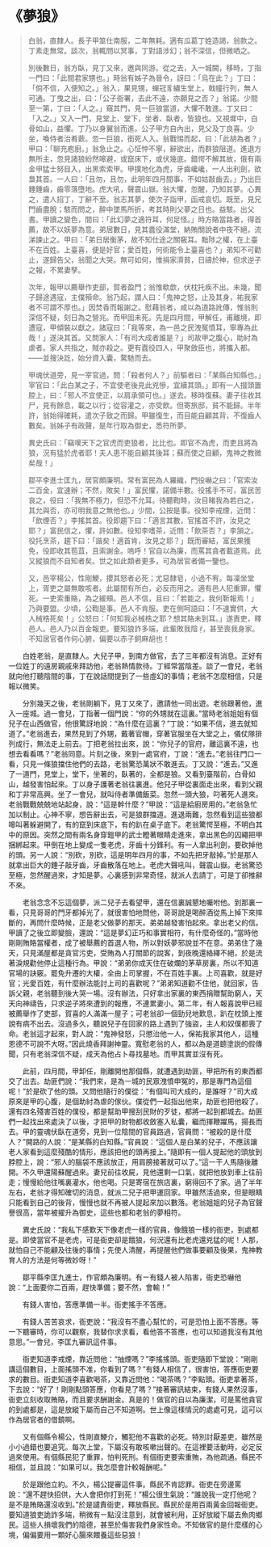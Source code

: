 # 《夢狼》

> 白翁，直隸人。長子甲筮仕南服，二年無耗。適有瓜葛丁姓造謁，翁款之。丁素走無常。談次，翁輒問以冥事，丁對語涉幻；翁不深信，但微哂之。
>
> 別後數日，翁方臥，見丁又來，邀與同游。從之去，入一城闕，移時，丁指一門曰：「此間君家甥也。」時翁有姊子為晉令，訝曰：「烏在此？」丁曰：「倘不信，入便知之。」翁入，果見甥，蟬冠豸繡生堂上，戟幢行列，無人可通。丁曳之出，曰：「公子衙署，去此不遠，亦願見之否？」翁諾。少間至一第，丁曰：「人之。」窺其門，見一巨狼當道，大懼不敢進。丁又曰：「入之。」又入一門，見堂上、堂下，坐者、臥者，皆狼也。又視墀中，白骨如山，益懼。丁乃以身翼翁而進。公子甲方自內出，見父及丁良喜。少坐，喚侍者治肴蔌。忽一巨狼，銜死人入。翁戰惕而起，曰：「此胡為者？」甲曰：「聊充庖廚。」翁急止之。心怔忡不寧，辭欲出，而群狼阻道。進退方無所主，忽見諸狼紛然嗥避，或竄床下，或伏幾底。錯愕不解其故，俄有兩金甲猛士努目入，出黑索索甲。甲撲地化為虎，牙齒巉巉，一人出利劍，欲梟其首。一人曰：「且勿，且勿，此明年四月間事，不如姑敲齒去。」乃出巨錘錘齒，齒零落墮地。虎大吼，聲震山嶽。翁大懼，忽醒，乃知其夢。心異之，遣人招丁，丁辭不至。翁志其夢，使次子詣甲，函戒哀切。既至，見兄門齒盡脫；駭而問之，醉中墜馬所折，考其時則父夢之日也。益駭。出父書。甲讀之變色，間曰：「此幻夢之適符耳，何足怪。」時方賂當路者，得首薦，故不以妖夢為意。弟居數日，見其蠹役滿堂，納賄關說者中夜不絕，流涕諫止之。甲曰：「弟日居衡茅，故不知仕途之關竅耳。黜陟之權，在上臺不在百姓。上臺喜，便是好官；愛百姓，何術能令上臺喜也？」弟知不可勸止，遂歸告父，翁聞之大哭。無可如何，惟捐家濟貧，日禱於神，但求逆子之報，不累妻孥。
>
> 次年，報甲以薦舉作吏部，賀者盈門；翁惟欷歔，伏枕托疾不出。未幾，聞子歸途遇寇，主僕殞命。翁乃起，謂人曰：「鬼神之怒，止及其身，祐我家者不可謂不厚也。」因焚香而報謝之。慰藉翁者，咸以為道路訛傳，惟翁則深信不疑，刻日為之營兆。而甲固未死。先是四月間，甲解任，甫離境，即遭寇，甲傾裝以獻之。諸寇曰：「我等來，為一邑之民洩冤憤耳，寧專為此哉！」遂決其首。又問家人：「有司大成者誰是？」司故甲之腹心，助紂為虐者。家人共指之，賊亦殺之。更有蠹役四人，甲聚斂臣也，將攜入都。——並搜決訖，始分資入囊，騖馳而去。
>
> 甲魂伏道旁，見一宰官過，問：「殺者何人？」前驅者曰：「某縣白知縣也。」宰官曰：「此白某之子，不宜使老後見此兇慘，宜續其頭。」即有一人掇頭置腔上，曰：「邪人不宜使正，以肩承領可也。」遂去。移時復蘇。妻子往收其尸，見有餘息，載之以行；從容灌之，亦受飲。但寄旅邸，貧不能歸。半年許，翁始得確耗，遣次子致之而歸。甲雖復生，而目能自顧其背，不復齒人數矣。翁姊子有政聲，是年行取為御史，悉符所夢。
>
> 異史氏曰：「竊嘆天下之官虎而吏狼者，比比也。即官不為虎，而吏且將為狼，況有猛於虎者耶！夫人患不能自顧其後耳；蘇而使之自顧，鬼神之教微矣哉！」
>
> 鄒平李進士匡九，居官頗廉明。常有富民為人羅織，門役嚇之曰：「官索汝二百金，宜速辦；不然，敗矣！」富民懼，諾備半數。役搖手不可，富民苦哀之，役曰：「我無不極力，但恐不允耳。待聽鞫時，汝目睹我為若白之，其允與否，亦可明我意之無他也。」少間，公按是事。役知李戒煙，近問：「飲煙否？」李搖其首。役即趨下曰：「適言其數，官搖首不許，汝見之耶？」富民信之，懼，許如數。役知李嗜茶，近問：「飲茶否？」李頷之。役托烹茶，趨下曰：「諧矣！適首肯，汝見之耶？」既而審結，富民果獲免，役即收其苞苴，且索謝金。嗚呼！官自以為廉，而罵其貪者載道焉。此又縱狼而不自知者矣。世之如此類者更多，可為居官者備一鑒也。
>
> 又，邑宰楊公，性剛鯁，攖其怒者必死；尤惡隸皂，小過不宥。每凜坐堂上，胥吏之屬無敢咳者。此屬間有所白，必反而用之。適有邑人犯重罪，懼死。一吏索重賂，為之緩頰。邑人不信，且曰：「若能之，我何靳報焉！」乃與要盟。少頃，公鞫是事。邑人不肯服。吏在側呵語曰：「不速實供，大人械梏死矣！」公怒曰：「何知我必械梏之耶？想其賂未到耳。」遂責吏，釋邑人。邑人乃以百金報吏。要知狼詐多端，此輩敗我陰 ，甚至喪我身家。不知居官者作何心腑，偏要以赤子飼麻胡也！

&emsp;&emsp;白姓老翁，是直隸人。大兒子甲，到南方做官，去了三年都沒有消息。正好有一位姓丁的遠房親戚來拜訪他，老翁熱情款待。丁經常當陰差。談了一會兒，老翁就向他打聽陰間的事，丁在說話間提到了一些虛幻的事情；老翁不怎麼相信，只是報以微笑。

&emsp;&emsp;分別幾天之後，老翁剛躺下，見丁又來了，邀請他一同出遊。老翁跟著他，進入一座城。過一會兒，丁指著一個門說：“你的外甥就在這裏。”當時老翁姐姐有個兒子在山西做官，他很驚訝地說：“為什麼在這裏？”丁說：“如果不信，進去就知道了。”老翁進去，果然見到了外甥，戴著官帽，穿著官服坐在大堂之上，儀仗隊排列成行，無法走上前去。丁把老翁拉出來，說：“你兒子的官府，離這裏不遠，也想去看看嗎？”老翁同意。片刻之後，來到一處官府，丁說：“進去。”老翁往門口一看，只見一條狼擋住他們的去路，老翁驚恐萬狀不敢進去。丁又說：“進去。”又進了一道門，見堂上，堂下，坐著的，臥著的，全都是狼。又看到臺階前，白骨如山，越發害怕起來。丁以身子護著老翁往裏進。他兒子甲從裏面走出來，看到父親和丁非常高興。坐了一會兒，就叫侍者準備飯菜。忽然一頭大狼，叼著死人進來。老翁戰戰兢兢地站起身，說：“這是幹什麼？”甲說：“這是給廚房用的。”老翁急忙加以制止。心神不寧，想告辭出去，可是狼群擋道。進退兩難，忽然看到這些狼都嗥叫著躲避開了，有的竄到床底下，有的趴在桌子底下。老翁驚愕至極，不明白其中的原因。突然之間有兩名身穿鎧甲的武士瞪著眼睛走進來，拿出黑色的囚繩把甲捆綁起來。甲倒在地上變成一隻老虎，牙齒十分鋒利。有一人拿出利劍，要砍掉他的頭。另一人說：“別砍，別砍，這是明年四月的事，不如先把牙敲掉。”於是那人就拿出巨大的錘子敲牙齒，牙齒散落在地上。老虎大聲吼叫，聲震山嶽。老翁驚恐至極，忽然醒過來，才知是夢。心裏感到非常奇怪，就派人去請丁，可是丁卻推辭不來。

&emsp;&emsp;老翁念念不忘這個夢，派二兒子去看望甲，還在信裏誠懇地囑咐他。到那裏一看，只見哥哥的門牙都掉光了，就很害怕地問他，哥哥說是喝醉酒從馬上掉下來摔斷的，再問什麼時候，正是老父做夢的那天。弟弟越發害怕起來。拿出老父的信。甲讀了之後立即變臉，還說：“這是夢幻正巧和事實相符，有什麼奇怪的。”當時他剛剛賄賂當權者，成了被舉薦的首選人物，所以對妖夢邪說並不在意。弟弟住了幾天，只見滿屋都是貪官污吏，受賄為人打關節的說客，到夜晚還絡繹不絕，於是流著淚規勸他停止這種行為。甲說：“弟弟你成天住在破爛的茅草房裏，所以不知道官場的訣竅。罷免升遷的大權，全由上司掌握，不在百姓手裏。上司喜歡，就是好官；光愛百姓，有什麼辦法能討上司的喜歡呢？”弟弟知道勸不住他，就回家，告訴父親，老翁聽到後大哭一場。沒有辦法，只好拿出家裏的東西捐贈幫助窮人，天天向神禱告，只求逆子將來遭到的報應，不連累妻小。第二年，有人報喜說甲已經被薦舉作了吏部，賀喜的人滿滿一屋子；可老翁卻一個勁兒地歎息，趴在枕頭上推說有病不出去。沒過多久，聽說兒子在回家的路上遇到了強盜，主人和奴僕都喪了命。老翁這才起來，對人說：“鬼神發怒，只懲治他一人，保祐我家其他人，這種恩德不可說不大呀。”因此燒香拜謝神靈。寬慰老翁的人，都以為是道聼塗説的假傳聞，只有老翁深信不疑，成天為他占卜尋找墓地。而甲其實並沒有死。

&emsp;&emsp;此前，四月間，甲卸任，剛離開他那個縣，就遭遇到劫匪，甲把所有的東西都交了出去。劫匪們說：“我們來，是為一城的民眾洩憤申冤的，那是專門為這個呢！”於是砍了他的頭。又問他隨行的僕從：“有個叫司大成的，是誰呀？”司大成原來是甲的心腹，是個助紂為虐的傢伙。僕從們一起指出他來，劫匪也把他殺了。還有四名殘害百姓的僕役，都是幫助甲搜刮民財的歹徒，都將一起到都城去。劫匪們一起找出來處決了以後，才把甲的財物都收斂塞入私囊，繼而揮鞭躍馬，揚長而去。甲的靈魂伏臥在道旁，見到一位陰間的官員路過，官員問：“被殺的是什麼人？”開路的人說：“是某縣的白知縣。”官員說：“這個人是白某的兒子，不應該讓老人家看到這麼殘酷的情形，應該把他的頭再接上。”隨即有一個人提起他的頭放到脖腔上，說：“邪人的腦袋不應該放正，用肩膀接著就可以了。”這一干人馬隨後離開。不久甲還陽蘇醒過來。妻兒前往收屍，見他還剩一口氣，就把他放到車上往前走；慢慢給他往嘴裏灌水，他也喝。只是寄宿在旅店裏，窮得回不了家。過了半年左右，老翁才得知確切的消息，就派二兒子把甲運回家。甲雖然活過來，但是眼睛只能看到自己的後背，慢慢也就不再被人提起來加以數落。老翁姐姐的兒子為官聲譽很高，當年被擢升為御史，這些也都和老翁的夢相符。

&emsp;&emsp;異史氏說：“我私下感歎天下像老虎一樣的官員，像餓狼一樣的衙吏，到處都是。即使當官不是老虎，可是衙吏卻是餓狼，何況還有比老虎還兇猛的呢！人那，就怕自己不能顧及往後的事情；先使人清醒，再提醒他們做事要顧及後果，鬼神教育人的方法是何等微妙呀！”

&emsp;&emsp;鄒平縣李匡九進士，作官頗為廉明。有ㄧ有錢人被人陷害，衙吏恐嚇他說：“上面要你二百兩，趕快準備；要不然，會輸！”

&emsp;&emsp;有錢人害怕，答應準備一半。衙吏搖手不答應。

&emsp;&emsp;有錢人苦苦哀求，衙吏說：“我沒有不盡心幫忙的，可是恐怕上面不答應。等一下聽審時，你可以觀察，我替你求求看，看他答不答應，也可以知道我沒有其他意思。”一會兒，李匡九審訊這件事。

&emsp;&emsp;衙吏知道李戒煙，靠近問他：“抽煙嗎？”李搖搖頭。衙吏隨即下堂說：“剛剛講這個數目，上面搖頭不准，你看到了嗎？”有錢人相信了，很害怕，答應衙吏要求的數目。衙吏知道李喜歡喝茶，又靠近問他：“喝茶嗎？”李點頭。衙吏拿著茶，下去說：“好了！剛剛點頭答應，你看見了嗎？”接著審訊結束，有錢人果然沒事，衙吏立刻收取賄賂，而且要求酬謝金。真是的！做官的自以為廉潔，可是罵他貪官的到處都是，這是放縱下屬而自己不知道啊。世上像這樣情況的處處可見，這可以作為居官者的借鏡啊。

&emsp;&emsp;又有個縣令楊公，性剛直鯁介，觸犯他不喜歡的必死。特別討厭差吏，雖然是小小過錯也要追究。每次上堂，下屬沒有敢咳嗽出聲的。在這裡要活動時，必定反過來使用。有個縣民犯了重罪，怕判死刑。有個衙吏要索重賄，為他疏通。縣民不相信，並且說：“如果可以，我怎麼會計較報酬呢。”

&emsp;&emsp;於是跟他立約。不久，楊公提審這件事。縣民不肯認罪。衙吏在旁邊罵說：“還不趕快招供，大人會把你打到死！”楊公很生氣說：“誰說我一定打他呢？是不是賄賂還沒收到。”於是譴責衙吏，釋放縣民。縣民於是用百兩黃金回報衙吏。要知道狼吏詭詐多端，稍微有ㄧ點沒注意到，就會被利用，正好放縱下屬去魚肉鄉民。這些人損壞我們的陰德，甚至於傷害我們身家性命。不知做官的是什麼樣的心境，偏偏要用一顆好心腸來餵養這些惡狼！
